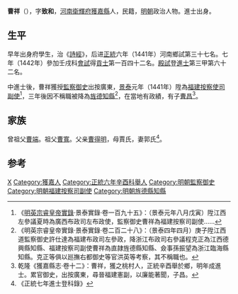 '''曹祥'''（{{bd|1410年|7月28日|15世紀}}），字'''致和'''，[[河南等處承宣布政使司|河南]][[衛輝府|衛輝府]][[獲嘉縣|獲嘉縣]]人，民籍，[[明朝|明朝]]政治人物。進士出身。

== 生平 ==
早年出身府學生，治《[[詩經|詩經]]》，后进[[正統_(明朝)|正統]]六年（1441年）河南鄉試第三十七名。七年（1442年）參加壬戌科[[會試|會試]]得[[貢士|貢士]]第一百四十二名。[[殿試|殿試]]登[[進士|進士]]第三甲第六十二名。

中進士後，曹祥獲授[[監察御史|監察御史]]出按廣東，[[景泰_(年號)|景泰]]元年（1441年）陞為[[福建等處提刑按察使司|福建]][[按察使司副使|按察使司副使]]<ref>《[[明實錄|明英宗睿皇帝實錄]]·景泰實錄·卷一百九十五》：（景泰元年八月戊寅）陞江西左參議夏時為廣西布政司左布政使，監察御史曹祥為福建按察司副使……</ref>，三年後因不稱職被降為[[旌德縣|旌德]][[知縣|知縣]]<ref>《明英宗睿皇帝實錄·景泰實錄·卷二百二十八》：（景泰四年四月）庚子陞江西道監察御史許仕達為福建布政司左參政，降浙江布政司右參議程克正為江西德興縣知縣、福建按察司副使曹祥為直隷旌德縣知縣、僉事孫振望為浙江臨海縣知縣。克正等俱以廵撫右都御史等官洪英等考察，其不稱職也。</ref>，在當地有政績，有子[[曹昌|曹昌]]<ref>乾隆《獲嘉縣志·卷十二》：曹祥，獲之桃村人，正統辛酉舉於鄉，明年成進士。累官御史，出按廣東，尋晉福建憲副，以廉能著聞，子昌。</ref>。

== 家族 ==
曾祖父[[曹端|曹端]]。祖父[[曹寬|曹寬]]。父亲[[曹得明|曹得明]]，母賈氏，妻郭氏<ref>《正統七年進士登科錄》</ref>。

==参考==
{{reflist}}

{{start box}}
{{s-off}}
{{s-before|[[馮本_(慈谿)|馮本]]}}
{{s-title|明朝旌德縣知縣|1453年－1458年}}
{{s-after|[[陰儼|陰儼]]}}
{{end box}}

{{正統七年壬戌科殿試金榜}}

{{Authority control}}

{{DEFAULTSORT:}}
[[Category:曹姓|X]]
[[Category:獲嘉人|Category:獲嘉人]]
[[Category:正統六年辛酉科舉人|Category:正統六年辛酉科舉人]]
[[Category:明朝監察御史|Category:明朝監察御史]]
[[Category:明朝福建按察司副使|Category:明朝福建按察司副使]]
[[Category:明朝旌德縣知縣|Category:明朝旌德縣知縣]]